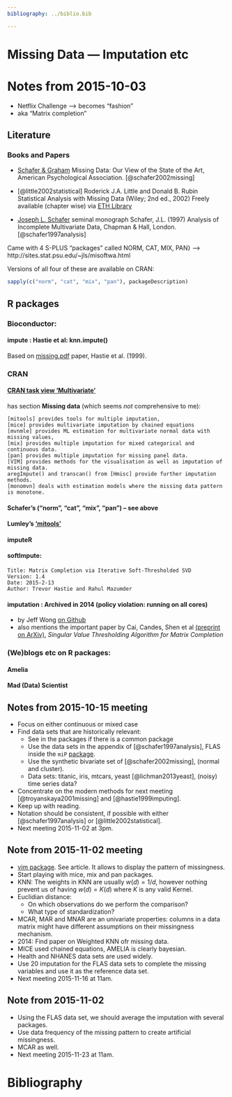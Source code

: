 ```yaml
---
bibliography: ../biblio.bib

---
```



# Missing Data --- Imputation etc

# Notes from 2015-10-03

- Netflix Challenge --> becomes "fashion"
- aka "Matrix completion"

## Literature

### Books and Papers

- [Schafer & Graham](http://www.nyu.edu/classes/shrout/G89-2247/Schafer&Graham2002.pdf)
  Missing Data: Our View of the State of the Art, American Psychological
  Association. [@schafer2002missing]

- [@little2002statistical] Roderick J.A. Little and Donald B. Rubin
  Statistical Analysis with Missing Data  (Wiley; 2nd ed., 2002)
  Freely available (chapter wise) via [ETH Library](http://www.library.ethz.ch/primo_library/libweb/action/search.do?cs=frb&ct=frb&frbg=123779766&fctN=facet_frbrgroupid&fctV=123779766&doc=ebi01_prod010259824&lastPag=&lastPagIndx=1&rfnGrp=frbr&frbrSrt=date&dscnt=0&vl%28611274651UI1%29=all_items&vl%28134576197UI0%29=any&frbg=&scp.scps=scope%3A%28ELENDING%29%2Cscope%3A%28%22ARCHIVDATENBANK%22%29%2Cscope%3A%28data_archive%29%2Cscope%3A%28ebi01_prod%29%2Cscope%3A%28EPICS%29%2Cscope%3A%28replay%29%2Cscope%3A%28retroseals%29%2Cscope%3A%28cmistar%29&tab=default_tab&dstmp=1442558558993&srt=rank&ct=search&mode=Basic&&dum=true&indx=1&tb=t&vl%281UIStartWith0%29=contains&vl%28freeText0%29=Little%20Rubin%20%22missing%20data%22&vid=DADS&fn=search)

- [Joseph L. Schafer](http://sites.stat.psu.edu/~jls/) seminal monograph
  Schafer, J.L. (1997) Analysis of Incomplete Multivariate Data, Chapman &
  Hall, London. [@schafer1997analysis]

  
 Came with 4 S-PLUS "packages" called  NORM, CAT, MIX, PAN}
 --> http://sites.stat.psu.edu/~jls/misoftwa.html

 Versions of all four of these are available on CRAN:
```r
sapply(c("norm", "cat", "mix", "pan"), packageDescription)
```

## R packages

### Bioconductor:
#### impute : Hastie et al:  knn.impute()
Based on [missing.pdf](file:///u/maechler/save/papers/Hastie-etc/imputing-missing_1999.pdf)
paper, Hastie et al. (1999).

### CRAN

#### [CRAN task view 'Multivariate'](https://cran.ch.r-project.org/web/views/Multivariate.html)
  has section __Missing data__  (which seems *not* comprehensive to me):

	[mitools] provides tools for multiple imputation,
	[mice] provides multivariate imputation by chained equations
	[mvnmle] provides ML estimation for multivariate normal data with missing values,
	[mix] provides multiple imputation for mixed categorical and continuous data.
	[pan] provides multiple imputation for missing panel data.
	[VIM] provides methods for the visualisation as well as imputation of missing data.
	aregImpute() and transcan() from [Hmisc] provide further imputation methods.
	[monomvn] deals with estimation models where the missing data pattern is monotone.

#### Schafer's  ("norm", "cat", "mix", "pan") -- see above

#### Lumley's ['mitools'](https://cran.ch.r-project.org/web/package=mitools)


#### imputeR

#### softImpute:
	Title: Matrix Completion via Iterative Soft-Thresholded SVD
	Version: 1.4
	Date: 2015-2-13
	Author: Trevor Hastie and Rahul Mazumder



#### imputation : Archived in 2014 (policy violation: running on all cores)
- by Jeff Wong  [on Github](https://github.com/jeffwong/imputation)
- also mentions the important paper by Cai, Candes, Shen et al
	 [(preprint on ArXiv)](http://arxiv.org/format/0810.3286v1),
	 _Singular Value Thresholding Algorithm for Matrix Completion_

### (We)blogs etc on R packages:

#### Amelia

#### Mad (Data) Scientist

## Notes from 2015-10-15 meeting

- Focus on either continuous or mixed case
- Find data sets that are historically relevant:
    * See in the packages if there is a common package
    * Use the data sets in the appendix of [@schafer1997analysis], FLAS inside
      the `miP`
      [package](http://finzi.psych.upenn.edu/library/miP/html/FLAS.html).
    * Use the synthetic bivariate set of [@schafer2002missing], (normal and
      cluster).
    * Data sets: titanic, iris, mtcars, yeast [@lichman2013yeast], (noisy) time
      series data?      
- Concentrate on the modern methods for next meeting [@troyanskaya2001missing]
  and [@hastie1999imputing].
- Keep up with reading.
- Notation should be consistent, if possible with either [@schafer1997analysis]
  or [@little2002statistical].
- Next meeting 2015-11-02 at 3pm.

## Note from 2015-11-02 meeting


- [vim package](https://cran.r-project.org/src/contrib/Archive/miP/). See
  article. It allows to display the pattern of missingness.
- Start playing with mice, mix and pan packages.
- KNN: The weights in KNN are usually $w(d) = 1/d$, however nothing prevent us
  of having $w(d) = K(d)$ where $K$ is any valid Kernel.
- Euclidian distance:
    + On which observations do we perform the comparison?
    + What type of standardization?
- MCAR, MAR and MNAR are an univariate properties: columns in a data matrix
  might have different assumptions on their missingness mechanism.
- 2014: Find paper on Weighted KNN ofr missing data.
- MICE used chained equations, AMELIA is clearly bayesian.
- Health and NHANES data sets are used widely.
- Use 20 imputation for the FLAS data sets to complete the missing variables
  and use it as the reference data set.
- Next meeting 2015-11-16 at 11am.

## Note from 2015-11-02

- Using the FLAS data set, we should average the imputation with several
  packages.
- Use data frequency of the missing pattern to create artificial missingness.
- MCAR as well.
- Next meeting 2015-11-23 at 11am.

# Bibliography

[//]: Definitions of References --- all this is **not** visible on final doc!

[mitools]: https://cran.ch.r-project.org/package=mitools
[mice]: https://cran.ch.r-project.org/package=mice
[mvnlme]: https://cran.ch.r-project.org/package=mvnlme
[mix]: https://cran.ch.r-project.org/package=mix
[pan]: https://cran.ch.r-project.org/package=pan
[VIM]: https://cran.ch.r-project.org/package=VIM
[Hmisc]: https://cran.ch.r-project.org/package=Hmisc
[monomvn]: https://cran.ch.r-project.org/package=monomvn

